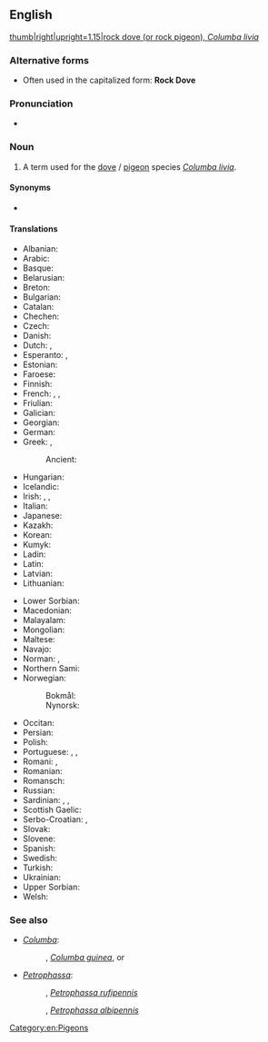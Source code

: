 {{also|rock-dove}}
==English==
{{wikipedia|Rock Dove}}
[[Image:Pigion052006.JPG|thumb|right|upright=1.15|rock dove (or rock pigeon), ''Columba livia'']]

===Alternative forms===
* Often used in the capitalized form: '''Rock Dove'''

===Pronunciation===
* {{IPA|en|/ɹɒk dʌv/}}

===Noun===
{{en-noun}}

# A term used for the [[dove]] / [[pigeon]] species ''[[Columba livia]]''.

====Synonyms====
* {{l|en|rock pigeon}}

====Translations====
{{trans-top|''Columba livia''}}
* Albanian: {{t|sq|pëllumbi i egër i shkëmbit}}
* Arabic: {{t|ar|حَمَام أَزْرَق|m}}
* Basque: {{t|eu|haitz-uso}}
* Belarusian: {{t|be|шызы голуб|m}}
* Breton: {{t+|br|dube|m}}
* Bulgarian: {{t|bg|скален гълъб|m}}
* Catalan: {{t|ca|colom roquer|m}}
* Chechen: {{t|ce|кхокха}}
* Czech: {{t+|cs|holub skalní}}
* Danish: {{t+|da|klippedue|c}}
* Dutch: {{t|nl|rotsduif|f}}, {{t+|nl|postduif}}
* Esperanto: {{t|eo|rokkolombo}}, {{t|eo|livio}}
* Estonian: {{t|et|kaljutuvi}}
* Faroese: {{t|fo|bládúgva|f}}
* Finnish: {{t+|fi|kalliokyyhky}}
* French: {{t+|fr|pigeon biset|m}}, {{t+|fr|biset|m}}, {{t|fr|pigeon de roche|m}}
* Friulian: {{t|fur|colomp salvadi}}
* Galician: {{t|gl|pombo da rocha|m}}
* Georgian: {{t|ka|გარეული მტრედი}}
* German: {{t|de|Felsentaube|f}}
* Greek: {{t+|el|αγριοπερίστερο|n}}, {{t|el|αρκοπέζουνο|n}}
*: Ancient: {{t|grc|πέλεια|f}}
* Hungarian: {{t|hu|szirti galamb}}
* Icelandic: {{t+|is|bjargdúfa|f}}
* Irish: {{t|ga|colm aille|m}}, {{t|ga|colúr aille|m}}, {{t|ga|fearán binne|m}}
* Italian: {{t|it|piccione selvatico occidentale|m}} {{q|against {{l|it|piccione selvatico orientale|t=[[Columba rupestris]]}}}}
* Japanese: {{t|ja|カワラバト|tr=kawarabato}}
* Kazakh: {{t-needed|kk}}
* Korean: {{t|ko| 집비둘기}}
* Kumyk: {{t|kum|гёгюрчюн}}
* Ladin: {{t|lld|colomba salvaria}}
* Latin: {{t|la|columba|f}}
* Latvian: {{t-needed|lv}}
* Lithuanian: {{t|lt|uolinis karvelis|m}}
{{trans-mid}}
* Lower Sorbian: {{t|dsb|źiwy gołub|m}}
* Macedonian: {{t|mk|див гулаб|m}}
* Malayalam: {{t|ml|മാടപ്പ്രാവ് }}
* Mongolian: {{t|mn|ᠠᠩᠬᠠᠨ ᠦ ᠲᠠᠭᠲᠠᠭ᠎ᠠ}}
* Maltese: {{t|mt|tudun tal-ġebel}}
* Navajo: {{t|nv|hasbídí}}
* Norman: {{t|nrf|pigeon d'falaise|m}} {{q|Jersey}}, {{t|nrf|pigeon d'mé|m}} {{q|Jersey}}
* Northern Sami: {{t-check|se|bákteduvvá}}
* Norwegian:
*: Bokmål: {{t|nb|klippedue|m|f}}
*: Nynorsk: {{t|nn|klippedue|f}}
* Occitan: {{t|oc|colom roquer|m}}
* Persian: {{t|fa|کبوتر چاهی|tr=kabutar čâhi}}
* Polish: {{t|pl|gołąb skalny|m}}
* Portuguese: {{t|pt|pombo comum|m}}, {{t|pt|pombo-das-rochas|m}}, {{t|pt|pombo-doméstico|m}}
* Romani: {{t|rom|baresko-golumbo|m}}, {{t|rom|bareski-golumbaika|f}}
* Romanian: {{t|ro|porumbel de stinca|m}}
* Romansch: {{t|rm|columba selvadia|f}}
* Russian: {{t|ru|си́зый го́лубь|m}}
* Sardinian: {{t|sc|columbu aresti}}, {{t|sc|columbu agreste}}, {{t|sc|columbu de is arrocas}}
* Scottish Gaelic: {{t|gd|calman-creige}}
* Serbo-Croatian: {{t|sh|pèčinār}}, {{t+|sh|pèćinār|m}}
* Slovak: {{t|sk|holub skalný|m}}
* Slovene: {{t|sl|skalni golob|m}}
* Spanish: {{t|es|paloma bravía|f}}
* Swedish: {{t+|sv|klippduva|c}}
* Turkish: {{t+|tr|kaya güvercini}}
* Ukrainian: {{t|uk|си́зий го́луб|m}}
* Upper Sorbian: {{t|hsb|dźiwi hołb|m}}
* Welsh: {{t|cy|colomen y graig}}
{{trans-bottom}}

===See also===
* ''[[Columba]]'':
*: {{vern|speckled pigeon}}, ''[[Columba guinea]]'', or {{vern|African rock pigeon}}
* ''[[Petrophassa]]'':
*: {{vern|chestnut-quilled rock pigeon}}, ''[[Petrophassa rufipennis]]''
*: {{vern|white-quilled rock pigeon}}, ''[[Petrophassa albipennis]]''

[[Category:en:Pigeons]]